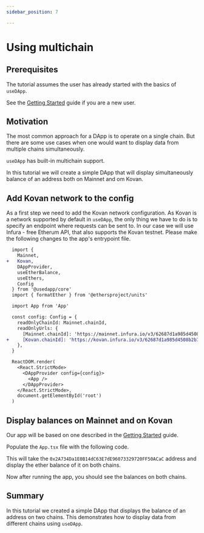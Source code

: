 ```yaml
---
sidebar_position: 7

---
```


# Using multichain

## Prerequisites

The tutorial assumes the user has already started with the basics of `useDApp`.

See the [Getting Started](/docs) guide if you are a new user.

## Motivation

The most common approach for a DApp is to operate on a single chain. But there are some use cases when one would want to display data from multiple chains simultaneously. 

`useDApp` has built-in multichain support.

In this tutorial we will create a simple DApp that will display simultaneously balance of an address both on Mainnet and om Kovan.

## Add Kovan network to the config

As a first step we need to add the Kovan network configuration. As Kovan is a network supported by default in `useDApp`, the only thing we have to do is to specify an endpoint where requests can be sent to. In our case we will use Infura - free Etherum API, that also supports the Kovan testnet. 
Please make the following changes to the app's entrypoint file. 
````diff
  import {
    Mainnet,
+   Kovan,
    DAppProvider,
    useEtherBalance,
    useEthers,
    Config
  } from '@usedapp/core'
  import { formatEther } from '@ethersproject/units'

  import App from 'App'

  const config: Config = {
    readOnlyChainId: Mainnet.chainId,
    readOnlyUrls: {
      [Mainnet.chainId]: 'https://mainnet.infura.io/v3/62687d1a985d4508b2b7a24827551934',
+     [Kovan.chainId]: 'https://kovan.infura.io/v3/62687d1a985d4508b2b7a24827551934',
    },
  }

  ReactDOM.render(
    <React.StrictMode>
      <DAppProvider config={config}>
        <App />
      </DAppProvider>
    </React.StrictMode>,
    document.getElementById('root')
  )
````

## Display balances on Mainnet and on Kovan

Our app will be based on one described in the [Getting Started](/docs) guide.

Populate the `App.tsx` file with the following code.


<ExampleContainer example={Multichain}/>

This will take the `0x2A734Da1E0B14dC63E7dE96073329720FF50ACaC` address and display the ether balance of it on both chains.

Now after running the app, you should see the balances on both chains.

## Summary

In this tutorial we created a simple DApp that displays the balance of an address on two chains. This demonstrates how to display data from different chains using `useDApp`. 
